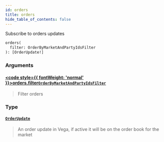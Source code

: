 ```yaml
---
id: orders
title: orders
hide_table_of_contents: false
---
```








Subscribe to orders updates

```graphql
orders(
  filter: OrderByMarketAndPartyIdsFilter
): [OrderUpdate!]
```


### Arguments

#### [<code style={{ fontWeight: 'normal' }}>orders.<b>filter</b></code>](#)<Bullet />[`OrderByMarketAndPartyIdsFilter`](/mainnet/api/graphql/inputs/order-by-market-and-party-ids-filter) <Badge class="secondary" text="input"/>
> Filter orders
> 

### Type

#### [`OrderUpdate`](/mainnet/api/graphql/objects/order-update) <Badge class="secondary" text="object"/>
> An order update in Vega, if active it will be on the order book for the market
> 





